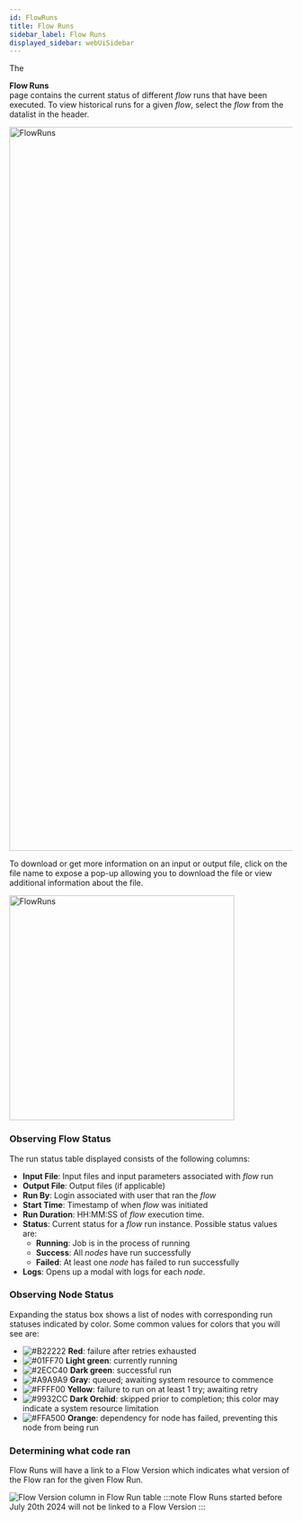 ```yaml
---
id: FlowRuns
title: Flow Runs
sidebar_label: Flow Runs
displayed_sidebar: webUiSidebar
---
```



The <div className="button darkblue_button"><CheckCircleOutlined /> **Flow Runs**</div> page contains the current status of different _flow_ runs that have been executed.  To view historical runs for a given _flow_, select the _flow_ from the datalist in the header.

<img width="1288" alt="FlowRuns" src="https://ganymede-bio.mo.cloudinary.net/apiServer/FlowRuns_20230831.png"/>

To download or get more information on an input or output file, click on the file name to expose a pop-up allowing you to download the file or view additional information about the file.

<div style={{textAlign: 'center'}}>
  <img width="400" alt="FlowRuns" src="https://ganymede-bio.mo.cloudinary.net/apiServer/FileDownloadChip_20240716.png"/>
</div>

### Observing Flow Status

The run status table displayed consists of the following columns:

- **Input File**: Input files and input parameters associated with _flow_ run
- **Output File**: Output files (if applicable)
- **Run By**: Login associated with user that ran the _flow_
- **Start Time**: Timestamp of when _flow_ was initiated
- **Run Duration**: HH:MM:SS of _flow_ execution time.
- **Status**: Current status for a _flow_ run instance.  Possible status values are: 
  - **Running**: Job is in the process of running
  - **Success**: All _nodes_ have run successfully
  - **Failed**: At least one _node_ has failed to run successfully
- **Logs**: Opens up a modal with logs for each _node_.

### Observing Node Status

Expanding the status box shows a list of nodes with corresponding run statuses indicated by color.  Some common values for colors that you will see are:
  - ![#B22222](https://placehold.co/2x2/B22222/B22222.png) **Red**: failure after retries exhausted
  - ![#01FF70](https://placehold.co/2x2/01FF70/01FF70.png) **Light green**: currently running
  - ![#2ECC40](https://placehold.co/2x2/2ECC40/2ECC40.png) **Dark green**: successful run
  - ![#A9A9A9](https://placehold.co/2x2/A9A9A9/A9A9A9.png) **Gray**: queued; awaiting system resource to commence
  - ![#FFFF00](https://placehold.co/2x2/FFFF00/FFFF00.png) **Yellow**: failure to run on at least 1 try; awaiting retry
  - ![#9932CC](https://placehold.co/2x2/9932CC/9932CC.png) **Dark Orchid**: skipped prior to completion; this color may indicate a system resource limitation
  - ![#FFA500](https://placehold.co/2x2/FFA500/FFA500.png) **Orange**: dependency for node has failed, preventing this node from being run

### Determining what code ran

Flow Runs will have a link to a Flow Version which indicates what version of the Flow ran for the given Flow Run.

<img alt="Flow Version column in Flow Run table" src="https://ganymede-bio.mo.cloudinary.net/apiServer/FlowRunFlowVersion_20240718.png" />
:::note
Flow Runs started before July 20th 2024 will not be linked to a Flow Version
:::
